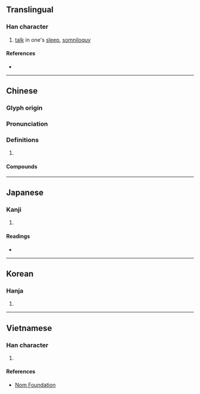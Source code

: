 {{character info/new}}
{{also|呓}}
==Translingual==

===Han character===
{{Han char|rn=30|rad=口|as=19|sn=22|four=64031|canj=RTGI|ids=⿰口藝}}

# [[talk]] in one's [[sleep]], [[somniloquy]]

====References====
* {{Han ref|kx=0215.100|dkj=04629|dj=0438.100|hdz=10705.130|uh=56C8|ud=22216|bh=C56D|bd=50541}}

----

==Chinese==
{{zh-forms|s=呓}}

===Glyph origin===
{{Han etym}}

===Pronunciation===
{{zh-pron
|m=yì
|c=ngai6
|mc=y
|oc=y
|cat=
}}

===Definitions===
{{zh-hanzi}}

# {{rfdef|zh}}

====Compounds====
{{zh-der|囈怔|囈語|夢囈|含囈|啽囈|囈掙}}

----

==Japanese==

===Kanji===
{{ja-kanji|grade=|rs=口19}}

# {{defn|lang=ja|sort=口19}}

====Readings====
* {{ja-readings|on=[[げい]] (gei)|kun=[[ねごと]] (negoto)}}

----

==Korean==

===Hanja===
{{ko-hanja|hangeul=예|rv=ye|mr=ye}}

# {{defn|lang=ko|sort=口19}}

----

==Vietnamese==

===Han character===
{{vi-hantu|[[nghệ]]|rs=口19}}

# {{defn|lang=vi|sort=口19}}

====References====
* [http://nomfoundation.org/common/nom_details.php?codepoint=56c8 Nom Foundation]